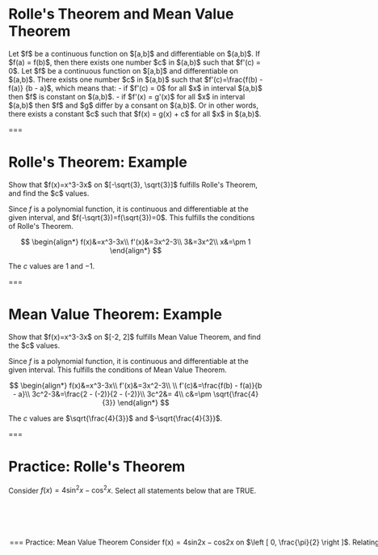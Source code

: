 # Rolle's Theorem and Mean Value Theorem

<Theorem title="Rolle's Theorem">
  Let $f$ be a continuous function on $[a,b]$ and differentiable on $(a,b)$. If
  $f(a) = f(b)$, then there exists one number $c$ in $(a,b)$ such that $f'(c) =
  0$.
</Theorem>

<Theorem title="Mean Value Theorem">
  Let $f$ be a continuous function on $[a,b]$ and differentiable on $(a,b)$.
  There exists one number $c$ in $(a,b)$ such that $f'(c)=\frac{f(b) - f(a)}
  {b - a}$, which means that: - if $f'(c) = 0$ for all $x$ in interval $(a,b)$ then
  $f$ is constant on $(a,b)$. - if $f'(x) = g'(x)$ for all $x$ in interval $(a,b)$
  then $f$ and $g$ differ by a consant on $(a,b)$. Or in other words, there exists
  a constant $c$ such that $f(x) = g(x) + c$ for all $x$ in $(a,b)$.
</Theorem>

===

# Rolle's Theorem: Example

<Example>
  Show that $f(x)=x^3-3x$ on $[-\sqrt{3}, \sqrt{3}]$ fulfills Rolle's Theorem,
  and find the $c$ values.
</Example>

Since $f$ is a polynomial function, it is continuous and differentiable at the given interval, and $f(-\sqrt{3})=f(\sqrt{3})=0$. This fulfills the conditions of Rolle's Theorem.

$$
\begin{align*}
f(x)&=x^3-3x\\
f'(x)&=3x^2-3\\
3&=3x^2\\
x&=\pm 1
\end{align*}
$$

The $c$ values are $1$ and $-1$.

<Graph functions="x*x*x-3*x" />

===

# Mean Value Theorem: Example

<Example>
  Show that $f(x)=x^3-3x$ on $[-2, 2]$ fulfills Mean Value Theorem, and find the
  $c$ values.
</Example>

Since $f$ is a polynomial function, it is continuous and differentiable at the given interval. This fulfills the conditions of Mean Value Theorem.

$$
\begin{align*}
f(x)&=x^3-3x\\
f'(x)&=3x^2-3\\
\\
f'(c)&=\frac{f(b) - f(a)}{b - a}\\
3c^2-3&=\frac{2 - (-2)}{2 - (-2)}\\
3c^2&= 4\\
c&=\pm \sqrt{\frac{4}{3}}
\end{align*}
$$

The $c$ values are $\sqrt{\frac{4}{3}}$ and $-\sqrt{\frac{4}{3}}$.

<Graph functions="x*x*x-3*x" />

===

# **Practice:** Rolle's Theorem

Consider $f(x) = 4\sin^{2}x-\cos^{2}x$. Select all statements below that are TRUE.

<Option id="rolle" content="#f# is continuous on its domain." truth />
<Option
  id="rolle"
  content="#f# is continuous on #\left [ 0, \pi \right ]#."
  truth
/>
<Option
  id="rolle"
  content="#f# is NOT differentiable on #\left [ 0, \pi \right ]#."
/>
<Option
  id="rolle"
  content="Relating to Rolle's Theorem, #f# has exactly one #c# values on #\left [ \tan^{-1}\left ( \frac{1}{2} \right ),  \pi - \tan^{-1}\left ( \frac{1}{2} \right ) \right ]#"
  truth
/>
<Option
  id="rolle"
  content="Relating to Rolle's Theorem, #f#'s #c# values on the provided interval are #\tan^{-1}\left ( \frac{1}{2} \right )# and # \pi -\tan^{-1}\left (\frac{1}{2} \right )#."
/>

===

# **Practice:** Mean Value Theorem

Consider $f(x) = 4\sin^{2}x-\cos^{2}x$ on $\left [ 0, \frac{\pi}{2} \right ]$. Relating to the Mean Value Theorem, what is the $c$ value? Round your answer to the nearest hundredths.

<Practice id="mean-1" answer="3.18" />
